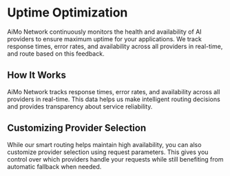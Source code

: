 # Uptime Optimization

AiMo Network continuously monitors the health and availability of AI providers to ensure maximum uptime for your applications. We track response times, error rates, and availability across all providers in real-time, and route based on this feedback.

## How It Works

AiMo Network tracks response times, error rates, and availability across all providers in real-time. This data helps us make intelligent routing decisions and provides transparency about service reliability.

## Customizing Provider Selection

While our smart routing helps maintain high availability, you can also customize provider selection using request parameters. This gives you control over which providers handle your requests while still benefiting from automatic fallback when needed.
